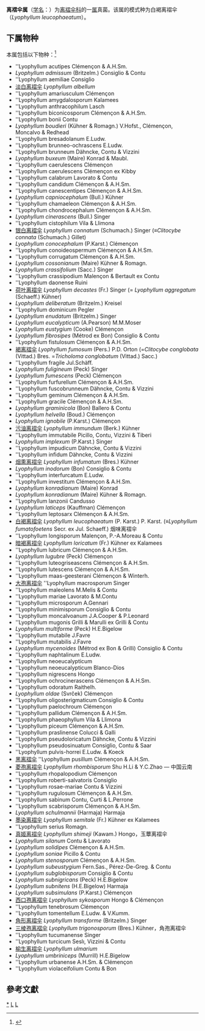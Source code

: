 {{Automatic taxobox
| taxon = Lyophyllum
| authority = P. Karst., 1881
| image = Lyophyllum loricatum 20061101wa.jpg
| image_caption = Lyophyllum loricatum
| type species = 白褐离褶伞<br>Lyophyllum leucophaeatum
| type species authority = (P.Karst.) P. Karst., 1881
}}
'''离褶伞属'''（[[学名|学名]]：{{lang|la|''Lyophyllum''}}）为[[离褶伞科|离褶伞科]]的一[[属|属]]真菌。该属的模式种为白褐离褶伞（''Lyophyllum leucophaeatum''）。

==下属物种==
本属包括以下物种：<ref>{{cite web |title=Lyophyllum P.Karst. |url=https://www.gbif.org/species/2530661 |website=GBIF}}</ref>
* ''Lyophyllum acutipes Clémençon & A.H.Sm.
* ''Lyophyllum admissum'' (Britzelm.) Consiglio & Contu
* ''Lyophyllum aemiliae Consiglio
* [[淡白离褶伞|淡白离褶伞]] ''Lyophyllum albellum''
* ''Lyophyllum amariusculum Clémençon
* ''Lyophyllum amygdalosporum Kalamees
* ''Lyophyllum anthracophilum Lasch
* ''Lyophyllum biconicosporum Clémençon & A.H.Sm.
* ''Lyophyllum bonii Contu
* ''Lyophyllum boudieri'' (Kühner & Romagn.) V.Hofst., Clémençon, Moncalvo & Redhead
* ''Lyophyllum bresadolanum E.Ludw.
* ''Lyophyllum brunneo-ochrascens E.Ludw.
* ''Lyophyllum brunneum Dähncke, Contu & Vizzini
* ''Lyophyllum buxeum'' (Maire) Konrad & Maubl.
* ''Lyophyllum caerulescens Clémençon
* ''Lyophyllum caerulescens Clémençon ex Kibby
* ''Lyophyllum calabrum Lavorato & Contu
* ''Lyophyllum candidum Clémençon & A.H.Sm.
* ''Lyophyllum canescentipes Clémençon & A.H.Sm.
* ''Lyophyllum capniocephalum'' (Bull.) Kühner
* ''Lyophyllum chamaeleon Clémençon & A.H.Sm.
* ''Lyophyllum chondrocephalum Clémençon & A.H.Sm.
* ''Lyophyllum cinerascens'' (Bull.) Singer
* ''Lyophyllum cistophilum Vila & Llimona
* [[银白离褶伞|银白离褶伞]] ''Lyophyllum connatum'' (Schumach.) Singer (≡''Clitocybe connata'' (Schumach.) Gillet) 
* ''Lyophyllum conocephalum'' (P.Karst.) Clémençon
* ''Lyophyllum conoideospermum Clémençon & A.H.Sm.
* ''Lyophyllum corrugatum Clémençon & A.H.Sm.
* ''Lyophyllum cossonianum'' (Maire) Kühner & Romagn.
* ''Lyophyllum crassifolium'' (Sacc.) Singer
* ''Lyophyllum crassipodium Malençon & Bertault ex Contu
* ''Lyophyllum daonense Ruini
* [[荷叶离褶伞|荷叶离褶伞]] ''Lyophyllum decastes'' (Fr.) Singer (= ''Lyophyllum aggregatum'' (Schaeff.) Kühner) 
* ''Lyophyllum deliberatum'' (Britzelm.) Kreisel
* ''Lyophyllum dominicum Pegler
* ''Lyophyllum enudatum'' (Britzelm.) Singer
* ''Lyophyllum eucalypticum'' (A.Pearson) M.M.Moser
* ''Lyophyllum eustygium'' (Cooke) Clémençon
* ''Lyophyllum fibrosipes'' (Métrod ex Bon) Consiglio & Contu
* ''Lyophyllum fistulosum Clémençon & A.H.Sm.
* [[褐离褶伞|褐离褶伞]] ''Lyophyllum fumosum'' (Pers.) P.D. Orton (=''Clitocybe conglobata'' (Vittad.) Bres. =''Tricholoma conglobatum'' (Vittad.) Sacc.) 
* ''Lyophyllum fragile Jul.Schäff.
* ''Lyophyllum fuligineum'' (Peck) Singer
* ''Lyophyllum fumescens'' (Peck) Clémençon
* ''Lyophyllum furfurellum Clémençon & A.H.Sm.
* ''Lyophyllum fuscobrunneum Dähncke, Contu & Vizzini
* ''Lyophyllum geminum Clémençon & A.H.Sm.
* ''Lyophyllum gracile Clémençon & A.H.Sm.
* ''Lyophyllum graminicola'' (Bon) Ballero & Contu
* ''Lyophyllum helvella'' (Boud.) Clémençon
* ''Lyophyllum ignobile'' (P.Karst.) Clémençon
* [[污油离褶伞|污油离褶伞]] ''Lyophyllum immundum'' (Berk.) Kühner
* ''Lyophyllum immutabile Picillo, Contu, Vizzini & Tiberi
* ''Lyophyllum implexum'' (P.Karst.) Singer
* ''Lyophyllum impudicum Dähncke, Contu & Vizzini
* ''Lyophyllum infidum Dähncke, Contu & Vizzini
* [[烟熏离褶伞|烟熏离褶伞]] ''Lyophyllum infumatum'' (Bres.) Kühner
* ''Lyophyllum inodorum'' (Bon) Consiglio & Contu
* ''Lyophyllum interfurcatum E.Ludw.
* ''Lyophyllum investitum Clémençon & A.H.Sm.
* ''Lyophyllum konradianum'' (Maire) Konrad
* ''Lyophyllum konradianum'' (Maire) Kühner & Romagn.
* ''Lyophyllum lanzonii Candusso
* ''Lyophyllum laticeps'' (Kauffman) Clémençon
* ''Lyophyllum leptosarx Clémençon & A.H.Sm.
* [[白褐离褶伞|白褐离褶伞]] ''Lyophyllum leucophaeatum'' (P. Karst.) P. Karst. (≡''Lyophyllum fumatofoetens'' Secr. ex Jul. Schaeff.) 烟味离褶伞
* ''Lyophyllum longisporum Malençon, P.-A.Moreau & Contu
* [[暗褐离褶伞|暗褐离褶伞]] ''Lyophyllum loricatum'' (Fr.) Kühner ex Kalamees
* ''Lyophyllum lubricum Clémençon & A.H.Sm.
* ''Lyophyllum lugubre'' (Peck) Clémençon
* ''Lyophyllum luteogriseascens Clémençon & A.H.Sm.
* ''Lyophyllum lutescens Clémençon & A.H.Sm.
* ''Lyophyllum maas-geesterani Clémençon & Winterh.
* [[大孢离褶伞|大孢离褶伞]] ''Lyophyllum macrosporum Singer
* ''Lyophyllum maleolens M.Melis & Contu
* ''Lyophyllum mariae Lavorato & M.Contu
* ''Lyophyllum microsporum A.Gennari
* ''Lyophyllum minimisporum Consiglio & Contu
* ''Lyophyllum moncalvoanum J.A.Cooper & P.Leonard
* ''Lyophyllum mugonis Grilli & Marulli ex Grilli & Contu
* ''Lyophyllum multiforme'' (Peck) H.E.Bigelow
* ''Lyophyllum mutabile J.Favre
* ''Lyophyllum mutabilis J.Favre
* ''Lyophyllum mycenoides'' (Métrod ex Bon & Grilli) Consiglio & Contu
* ''Lyophyllum naphtalinum E.Ludw.
* ''Lyophyllum neoeucalypticum
* ''Lyophyllum neoeucalypticum Blanco-Dios
* ''Lyophyllum nigrescens Hongo
* ''Lyophyllum ochrocinerascens Clémençon & A.H.Sm.
* ''Lyophyllum odoratum Raithelh.
* ''Lyophyllum oldae'' (Svrček) Clémençon
* ''Lyophyllum oligosterigmaticum Consiglio & Contu
* ''Lyophyllum paelochroum Clémençon
* ''Lyophyllum pallidum Clémençon & A.H.Sm.
* ''Lyophyllum phaeophyllum Vila & Llimona
* ''Lyophyllum piceum Clémençon & A.H.Sm.
* ''Lyophyllum praslinense Colucci & Galli
* ''Lyophyllum pseudoloricatum Dähncke, Contu & Vizzini
* ''Lyophyllum pseudosinuatum Consiglio, Contu & Saar
* ''Lyophyllum pulvis-horrei E.Ludw. & Koeck
* [[黑离褶伞|黑离褶伞]] ''Lyophyllum pusillum Clémençon & A.H.Sm.
* [[菱孢离褶伞|菱孢离褶伞]] ''Lyophyllum rhombisporum'' Shu H.Li & Y.C.Zhao — 中国云南
* ''Lyophyllum rhopalopodium Clémençon
* ''Lyophyllum roberti-salvatoris Consiglio
* ''Lyophyllum rosae-mariae Contu & Vizzini
* ''Lyophyllum rugulosum Clémençon & A.H.Sm.
* ''Lyophyllum sabinum Contu, Curti & L.Perrone
* ''Lyophyllum scabrisporum Clémençon & A.H.Sm.
* ''Lyophyllum schulmannii'' (Harmaja) Harmaja
* [[墨染离褶伞|墨染离褶伞]] ''Lyophyllum semitale'' (Fr.) Kühner ex Kalamees
* ''Lyophyllum serius Romagn.
* [[真姬离褶伞|真姬离褶伞]] ''Lyophyllum shimeji'' (Kawam.) Hongo，玉蕈离褶伞
* ''Lyophyllum silanum'' Contu & Lavorato
* ''Lyophyllum solidipes'' Clémençon & A.H.Sm.
* ''Lyophyllum soniae'' Picillo & Contu
* ''Lyophyllum stenosporum'' Clémençon & A.H.Sm.
* ''Lyophyllum subeustygium'' Fern.Sas., Pérez-De-Greg. & Contu
* ''Lyophyllum subglobisporum'' Consiglio & Contu
* ''Lyophyllum subnigricans'' (Peck) H.E.Bigelow
* ''Lyophyllum subnitens'' (H.E.Bigelow) Harmaja
* ''Lyophyllum subsimulans'' (P.Karst.) Clémençon
* [[西口孢离褶伞|西口孢离褶伞]] ''Lyophyllum sykosporum'' Hongo & Clémençon
* ''Lyophyllum tenebrosum Clémençon
* ''Lyophyllum tomentellum E.Ludw. & V.Kumm.
* [[角形离褶伞|角形离褶伞]] ''Lyophyllum transforme'' (Britzelm.) Singer 
* [[三棱孢离褶伞|三棱孢离褶伞]] ''Lyophyllum trigonosporum'' (Bres.) Kühner，角孢离褶伞
* ''Lyophyllum tucumanense Singer
* ''Lyophyllum turcicum Seslı, Vizzini & Contu
* [[榆生离褶伞|榆生离褶伞]] ''Lyophyllum ulmarium''
* ''Lyophyllum umbriniceps'' (Murrill) H.E.Bigelow
* ''Lyophyllum urbanense A.H.Sm. & Clémençon
* ''Lyophyllum violaceifolium Contu & Bon

==參考文獻==
{{reflist}}

{{taxonbar}}

[[Category:_离褶伞属|*]]
[[Category:_离褶伞科|L]]
[[Category:_1881年描述的分类群|L]]
